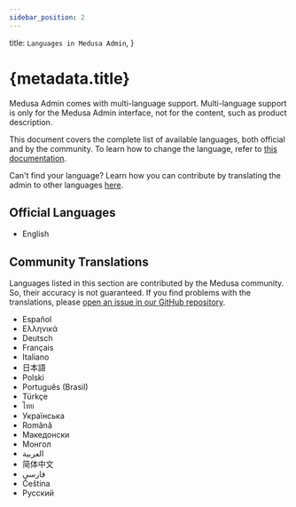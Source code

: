 ```yaml
---
sidebar_position: 2
---
```


  title: `Languages in Medusa Admin`,
}

# {metadata.title}

Medusa Admin comes with multi-language support. Multi-language support is only for the Medusa Admin interface, not for the content, such as product description.

This document covers the complete list of available languages, both official and by the community. To learn how to change the language, refer to [this documentation](../../settings/profile/page.mdx).

<Note>

Can't find your language? Learn how you can contribute by translating the admin to other languages [here](!resources!/contribution-guidelines/admin-translations).

</Note>

## Official Languages

- English

## Community Translations

<Note>

Languages listed in this section are contributed by the Medusa community. So, their accuracy is not guaranteed. If you find problems with the translations, please [open an issue in our GitHub repository](https://github.com/medusajs/medusa/issues).

</Note>

- Español
- Ελληνικά
- Deutsch
- Français
- Italiano
- 日本語
- Polski
- Português (Brasil)
- Türkçe
- ไทย
- Українська
- Română
- Македонски
- Монгол
- العربية
- 简体中文
- فارسی
- Čeština
- Русский
